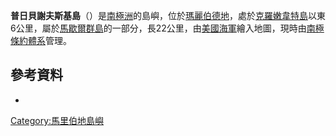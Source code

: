 {{Coord|76|58|S|148|45|W||display=title}}

'''普日貝謝夫斯基島'''（{{lang-en|Przybyszewski Island}}）是[[南極洲|南極洲]]的島嶼，位於[[瑪麗伯德地|瑪麗伯德地]]，處於[[克羅嫩韋特島|克羅嫩韋特島]]以東6公里，屬於[[馬歇爾群島|馬歇爾群島]]的一部分，長22公里，由[[美國海軍|美國海軍]]繪入地圖，現時由[[南極條約體系|南極條約體系]]管理。

==參考資料==
*{{usgs-gazetteer}}

{{DEFAULTSORT:Przybyszewski Island}}
[[Category:馬里伯地島嶼|Category:馬里伯地島嶼]]


{{MarieByrdLand-geo-stub}}
